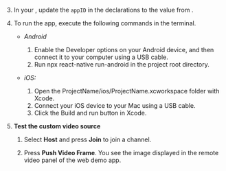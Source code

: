 <PlatformWrapper platform="react-native">

3.  In your <Vpl k="CLIENT" />, update the `appID` in the declarations to the value from <Vg k="CONSOLE" />.

1.  To run the app, execute the following commands in the terminal.

    - *Android*

        1. Enable the Developer options on your Android device, and then connect it to your computer using a USB cable.
        1. Run npx react-native run-android in the project root directory.

    - *iOS:*

        1. Open the ProjectName/ios/ProjectName.xcworkspace folder with Xcode.
        1. Connect your iOS device to your Mac using a USB cable.
        1. Click the Build and run button in Xcode. 

1. **Test the custom video source**

    1. Select **Host** and press **Join** to join a channel.    

    2. Press **Push Video Frame**. You see the image displayed in the remote video panel of the web demo app.

</PlatformWrapper>